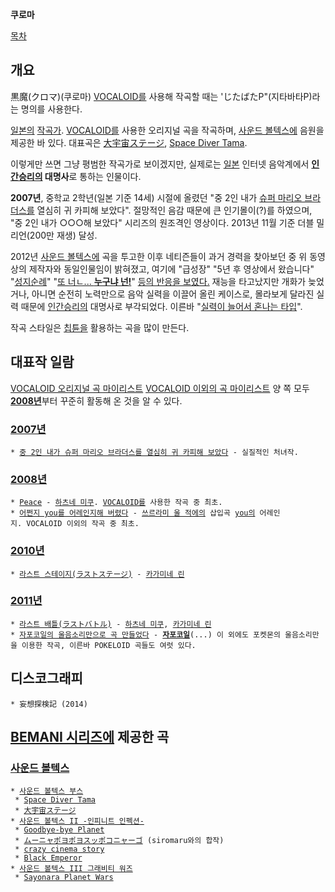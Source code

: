 '''쿠로마'''

[[목차]]

== 개요 ==
黒魔(クロマ)(쿠로마)
[[VOCALOID]]를 사용해 작곡할 때는 'じたばたP"(지타바타P)라는 명의를 사용한다.

[[일본]]의 [[작곡가]]. [[VOCALOID]]를 사용한 오리지널 곡을 작곡하며, [[사운드 볼텍스]]에 음원을 제공한 바 있다. 대표곡은 [[大宇宙ステージ]], [[Space Diver Tama]].

이렇게만 쓰면 그냥 평범한 작곡가로 보이겠지만, 실제로는 [[일본]] 인터넷 음악계에서 '''[[인간승리]]의 대명사'''로 통하는 인물이다.

{{{#!HTML
<iframe width="640" height="480" src="http://www.youtube.com/embed/b4E3lRNGBHQ" frameborder="0" allowfullscreen></iframe>
}}}

'''2007년''', 중학교 2학년(일본 기준 14세) 시절에 올렸던 "중 2인 내가 [[슈퍼 마리오 브라더스]]를 열심히 귀 카피해 보았다". 절망적인 음감 때문에 큰 인기몰이(?)를 하였으며, "중 2인 내가 ○○○해 보았다" 시리즈의 원조격인 영상이다. 2013년 11월 기준 더블 밀리언(200만 재생) 달성.

2012년 [[사운드 볼텍스]]에 곡을 투고한 이후 네티즌들이 과거 경력을 찾아보던 중 위 동영상의 제작자와 동일인물임이 밝혀졌고, 여기에 "급성장" "5년 후 영상에서 왔습니다" "[[성지순례]]" "[[올드보이|또 너ㄴ... '''누구냐 넌!''']]" [[최근 한 온라인 커뮤니티 게시판에는|등의 반응을 보였다.]]
재능을 타고났지만 개화가 늦었거나, 아니면 순전히 노력만으로 음악 실력을 이끌어 올린 케이스로, 몰라보게 달라진 실력 때문에 [[인간승리]]의 대명사로 부각되었다. 이른바 "[http://dic.nicovideo.jp/a/%E4%BC%B8%E3%81%B3%E3%81%A6%E5%8F%B1%E3%82%89%E3%82%8C%E3%82%8B%E3%82%BF%E3%82%A4%E3%83%97 실력이 늘어서 혼나는 타입]".

작곡 스타일은 [[칩튠]]을 활용하는 곡을 많이 만든다.

== 대표작 일람 ==
[http://www.nicovideo.jp/mylist/7426906 VOCALOID 오리지널 곡 마이리스트]
[http://www.nicovideo.jp/mylist/13471783 VOCALOID 이외의 곡 마이리스트]
양 쪽 모두 '''[[2008년]]'''부터 꾸준히 활동해 온 것을 알 수 있다.

=== [[2007년]] ===
 * [http://www.nicovideo.jp/watch/sm1636528 중 2인 내가 슈퍼 마리오 브라더스를 열심히 귀 카피해 보았다] - 실질적인 처녀작.

=== [[2008년]] ===
 * [http://www.nicovideo.jp/watch/sm3413903 Peace] - [[하츠네 미쿠]]. [[VOCALOID]]를 사용한 작곡 중 최초.
 * [http://www.nicovideo.jp/watch/sm3500266 어쩐지 you를 어레인지해 버렸다] - [[쓰르라미 울 적에]]의 삽입곡 [[you]]의 어레인지. VOCALOID 이외의 작곡 중 최초.

=== [[2010년]] ===
 * [http://www.nicovideo.jp/watch/sm12177762 라스트 스테이지(ラストステージ)] - [[카가미네 린·렌|카가미네 린]]

=== [[2011년]] ===
 * [http://www.nicovideo.jp/watch/sm14124221 라스트 배틀(ラストバトル)] - [[하츠네 미쿠]], [[카가미네 린·렌|카가미네 린]]
 * [http://www.nicovideo.jp/watch/nm14881092 자포코일의 울음소리만으로 곡 만들었다] - '''[[자포코일]]'''(...) 이 외에도 포켓몬의 울음소리만을 이용한 작곡, 이른바 POKELOID 곡들도 여럿 있다.

== 디스코그래피 ==
 * 妄想探検記 (2014)

== [[BEMANI 시리즈]]에 제공한 곡 ==
=== [[사운드 볼텍스]] ===
 * [[사운드 볼텍스 부스]]
  * [[Space Diver Tama]]
  * [[大宇宙ステージ]]
 * [[사운드 볼텍스 II -인피니트 인펙션-]]
  * [[Goodbye-bye Planet]]
  * [[ムーニャポヨポヨスッポコニャーゴ]] (siromaru와의 합작)
  * [[crazy cinema story]]
  * [[Black Emperor]]
 * [[사운드 볼텍스 III 그래비티 워즈]]
  * [[Sayonara Planet Wars]]
